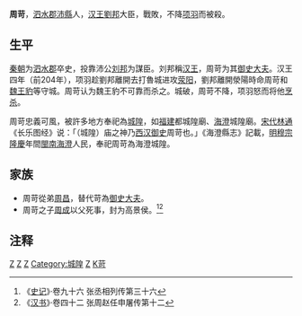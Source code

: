 '''周苛'''{{BD||？|前203年||catIdx=Z}}，[[泗水郡|泗水郡]][[沛縣|沛縣]]人，[[汉王|汉王]][[劉邦|劉邦]]大臣，戰敗，不降[[项羽|项羽]]而被殺。

==生平==
[[秦朝|秦朝]]为[[泗水郡|泗水郡]]卒史，投靠沛公[[刘邦|刘邦]]为謀臣。刘邦稱[[汉王|汉王]]，周苛为其[[御史大夫|御史大夫]]。汉王四年（前204年），项羽趁劉邦離開去打魯城进攻[[荥阳|荥阳]]，劉邦離開滎陽時命周苛和[[魏王豹|魏王豹]]等守城。周苛认为魏王豹不可靠而杀之。城破，周苛不降，项羽怒而将他[[烹杀|烹杀]]。

周苛忠義可風，被許多地方奉祀為[[城隍|城隍]]，如[[福建|福建]]都城隍廟、[[海澄|海澄]]城隍廟。[[宋代|宋代]][[林通|林通]]《长乐图经》说：「（城隍）庙之神乃[[西汉|西汉]][[御史|御史]]周苛也。」《海澄縣志》記載，[[明穆宗|明穆宗]][[隆庆_(明朝)|隆慶]]年間[[閩南|閩南]][[海澄|海澄]]人民，奉祀周苛為海澄城隍。

==家族==
*周苛從弟[[周昌_(汉朝)|周昌]]，替代苛為[[御史大夫|御史大夫]]。
*周苛之子[[周成|周成]]以父死事，封为高景侯。<ref>《[[史记|史记]]》·卷九十六 张丞相列传第三十六</ref><ref>《[[汉书|汉书]]》·卷四十二 张周赵任申屠传第十二</ref>

{{start box}}
{{s-before|首任}}
{{s-title|[[西汉|西汉]][[御史大夫|御史大夫]]|前206年—前203年}}
{{s-after|[[周昌_(漢朝)|周昌]]}}
{{end box}}
==注释==
{{Reflist}}

{{秦末汉初人物}}

[[Category:楚漢戰爭人物|Z]]
[[Category:被處決的中國人|Z]]
[[Category:中国人物神|Z]]
[[Category:城隍|Category:城隍]]
[[Category:沛縣人|Z]]
[[Category:周姓|K苛]]